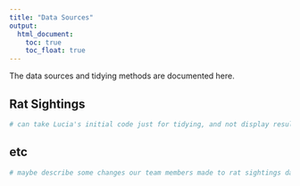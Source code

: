 ```yaml
---
title: "Data Sources"
output: 
  html_document:
    toc: true
    toc_float: true
---
```


The data sources and tidying methods are documented here.

## Rat Sightings
```r
# can take Lucia's initial code just for tidying, and not display results?
```

## etc
```r
# maybe describe some changes our team members made to rat sightings data to join it with other data
```

